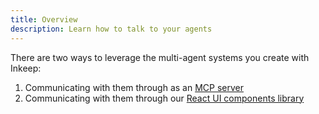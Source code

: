 ```yaml
---
title: Overview
description: Learn how to talk to your agents
---
```


There are two ways to leverage the multi-agent systems you create with Inkeep:
1. Communicating with them through as an [MCP server](./mcp-server)
2. Communicating with them through our [React UI components library](./react/chat-button)